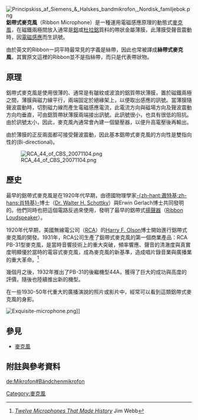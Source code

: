 {{Link style|time=2015-12-13T15:48:34+00:00}}
{{noteTA
|T=zh-hans:铝带式麦克风; zh-tw:鋁帶式麥克風; zh-hk:鋁帶咪高峰;
|1=zh-hans:麦克风; zh-tw:麥克風; zh-hk:咪高峰;
}}
[[Image:Principskiss_af_Siemens_&_Halskes_bandmikrofon,_Nordisk_familjebok.png|thumb]]
'''鋁帶式麥克風'''（Ribbon Microphone）是一種運用電磁感應原理的動態式[[麥克風|麥克風]]，在磁鐵兩極間放入通常是[[鋁|鋁]]或[[杜拉鋁|杜拉鋁]]質料的帶狀金屬薄膜，此薄膜受聲音震動時，因[[電磁感應|電磁感應]]而生訊號。

由於英文的Ribbon一詞平時最常見的字義是絲帶，因此也常被譯成'''絲帶式麥克風'''，其實原文這裡的Ribbon並不是指絲帶，而只是代表帶狀物。

==原理==

鋁帶式麥克風是使用很薄的、通常是有皺紋或波浪的鋁質帶狀薄膜，置於磁鐵兩極之間，薄膜與磁力線平行，兩端固定於絕緣架上，以便取出感應的訊號。當薄膜隨聲波震動時，切割磁力線而產生電磁感應電流，此電流方向與磁場方向及聲波震動方向均垂直，可由鋁質帶狀薄膜兩端接出訊號。此訊號很小，也具有很低的阻抗。由於訊號太小，因此，麥克風內通常會內建一個變壓器，以便升高電壓後再輸出。

由於薄膜的正反兩面都可接受聲波震動，因此基本鋁帶式麥克風的方向性是雙指向性的(Bi-directional)。

[[Image:RCA_44_of_CBS_20071104.png|thumb]]

==歷史==

最早的鋁帶式麥克風是在1920年代早期，由德國物理學家[[蕭特基|-{zh-hant:蕭特基;zh-hans:肖特基}-]]博士（[[:en:Walter_H._Schottky|Dr. Walter H. Schottky]]）與Erwin Gerlach博士共同發明的。他們同時也把這個電路反過來使用，發明了最早的鋁帶式[[揚聲器|揚聲器]]（[[:en:Loudspeaker#Ribbon_and_planar_magnetic_loudspeakers|Ribbon Loudspeaker]]）。

1920年代早期，美國無線電公司（[[:en:RCA|RCA]]）的[[:en:Harry_F._Olson|Harry F. Olson]]博士開始進行鋁帶式麥克風的開發。1931年，RCA公司生產了鋁帶式麥克風的第一個商業產品：RCA PB-31型麥克風，是當時音響技術上的重大突破，頻率響應、聲音的清澈度與真實度明顯優於當時的電容式麥克風，成為麥克風的新基準，造成唱片錄音業與廣播業的重大革命。<ref>[http://www.coutant.org/12mics/ ''Twelve Microphones That Made History''] Jim Webb</ref>

幾個月之後，1932年推出了PB-31的後繼機型44A，獲得了巨大的成功與高度的評價，隨後也陸續推出新的機型。

在一些1930-50年代重大的廣播演說的照片或影片中，經常可以看到這類鋁帶式麥克風的身影。

[[Image:Exquisite-microphone.png|frame]]]]

==參見==
* [[麥克風|麥克風]]

==附註與參考資料==
{{reflist}}

[[Category:麥克風|Category:麥克風]]

[[de:Mikrofon#Bändchenmikrofon|de:Mikrofon#Bändchenmikrofon]]